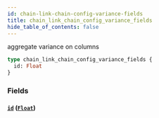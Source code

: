 ```yaml
---
id: chain-link-chain-config-variance-fields
title: chain_link_chain_config_variance_fields
hide_table_of_contents: false
---
```


aggregate variance on columns

```graphql
type chain_link_chain_config_variance_fields {
  id: Float
}
```

### Fields

#### [`id`](#) ([`Float`](../scalars/float))
